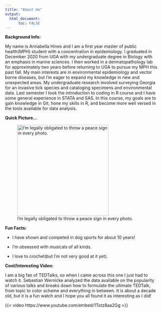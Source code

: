 ```yaml
---
title: "About me"
output: 
  html_document:
      toc: FALSE
---
```


**Background Info:**

My name is Annabella Hines and I am a first year master of public health(MPH) student with a concentration in epidemiology. I graduated in December 2020 from UGA with my undergraduate degree in Biology with an emphasis in marine sciences. I then worked in a dermatopathology lab for approximately two years before returning to UGA to pursue my MPH this past fall. My main interests are in environmental epidemiology and vector borne diseases, but I'm eager to expand my knowledge in new and unexpected areas. My undergraduate research involved surveying Georgia for an invasive tick species and cataloging specimens and environmental data. Last semester I took the introduction to coding in R course and I have some general experience in STATA and SAS. In this course, my goals are to gain knowledge in Git, hone my skills in R, and become more well versed in the tools available for data analysis.

**Quick Picture...**

![I'm legally obligated to throw a peace sign in every photo.](thumbnail_IMG-2203.jpg){fig-align="center" width="300"}

**Fun Facts:**

-   I have shown and competed in dog sports for about 10 years!

-   I'm obsessed with musicals of all kinds.

-   I love to crochet(but I'm not very good at it yet).

**Cool/Interesting Video:**

I am a big fan of TEDTalks, so when I came across this one I just had to watch it. Sebastian Wernicke analyzed the data available on the popularity of various talks and breaks down how to formulate the ultimate TEDTalk, from topic to color scheme and everything in between. It is about a decade old, but it is a fun watch and I hope you all found it as interesting as I did!

{{< video https://www.youtube.com/embed/1Totz8aa2Gg >}}
